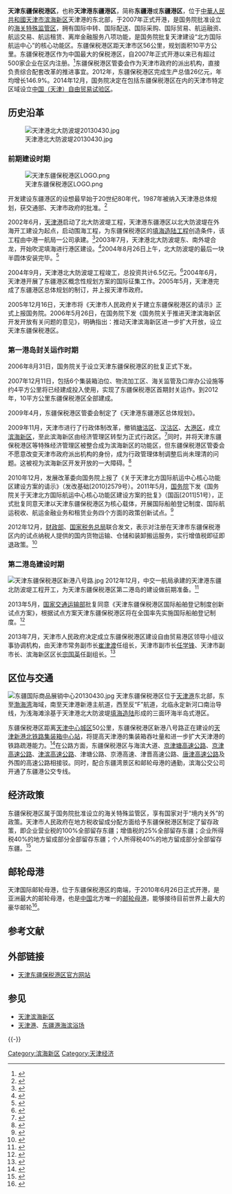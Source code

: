 {{Infobox China County
|name = 天津东疆保税港区
|logo = 天津东疆保税港区LOGO.png
|lgogname = 东疆建设开发纪念公园
|Photo = 东疆建设开发纪念公园20130430.jpg
|Photoname= 天津东疆保税港区标志
|map = 
|customimage = 
|Englishname = Dongjiang Free Trade Port Zone
|Pinyin   = 
|Belong = [[中国|中国]][[天津市|天津市]]
|Types= [[保税港区|保税港区]]
|founded = 2006年8月31日
|county = 天津东疆保税港区
|governing_body = 东疆保税港区
|governing_type = 管委会
|seat = 天津东疆保税港区美洲路联检服务中心
|officerTitle= 管委会主任
|officer = 张爱国
|officerTitle2 = 
|officer2 = 
|division = 
|town= 
|township= 
|subdistrict= 
|dialect= 
|post code= 300000
|phone code = 022
|coordinate = {{coord|39|0|N|117|48|E|display=inline,title|region:CN-33_type:landmark_scale:500000}}
|area = 10[[平方公里|平方公里]]
|area land =  
|area water =  
|census yr = 
|pop = 
|density =  
|GDP = 2012年26亿元（增长146.9%）
|web = www.dongjiang.gov.cn
|web_title = 东疆保税港区网站
}}
'''天津东疆保税港区'''，也称'''天津港东疆港区'''，简称'''东疆港'''或'''东疆港区'''，位于[[中華人民共和國|中華人民共和國]][[天津市|天津市]][[滨海新区|滨海新区]]天津港的东北部，于2007年正式开港，是国务院批准设立的[[保税港区|海关特殊监管区]]，拥有国际中转、国际配送、国际采购、国际贸易、航运融资、航运交易、航运租赁、离岸金融服务八项功能，是国务院批复天津建设“北方国际航运中心”的核心功能区。东疆保税港区距天津市区56公里，规划面积10平方公里。东疆保税港区作为中国最大的保税港区，自2007年正式开港以来已有超过500家企业在区内注册。<ref>{{cite web | url=http://roll.sohu.com/20110525/n308481150.shtml | title=天津东疆保税港区累计注册企业500家 | publisher=搜狐网 | work=中国广播网 | accessdate=May 26, 2011 | archive-date=2014-12-17 | archive-url=https://web.archive.org/web/20141217041322/http://roll.sohu.com/20110525/n308481150.shtml | dead-url=no }}</ref>东疆保税港区管委会作为天津市政府的派出机构，直接负责综合配套改革的推进事宜。2012年，东疆保税港区完成生产总值26亿元，年均增长146.9%。2014年12月，国务院决定在包括东疆保税港区在内的天津市特定区域设立[[天津自贸区|中国（天津）自由贸易试验区]]。

== 历史沿革 ==
[[File:天津港北大防波堤20130430.jpg|thumb]]

=== 前期建设时期 ===
[[File:天津东疆保税港区LOGO.png|thumb]]

开发建设东疆港区的设想最早始于20世纪80年代，1987年被纳入天津港总体规划，获交通部、天津市政府的批准。<ref>{{cite web | url=http://www.cnr.cn/zhuanti1/kxr/tjg/200610/t20061030_504315727.html | title=天津港东疆港区简介 | publisher=中国广播网 | accessdate=2013-08-14 | archive-date=2007-08-29 | archive-url=https://web.archive.org/web/20070829185157/http://www.cnr.cn/zhuanti1/kxr/tjg/200610/t20061030_504315727.html | dead-url=no }}</ref>

2002年6月，[[天津港|天津港]]启动了北大防波堤工程，天津港东疆港区以北大防波堤在外海开工建设为起点，启动围海工程，为东疆保税港区的[[天津填海造陆工程|填海造陆工程]]创造条件，该工程由中港一航局一公司承建。<ref>{{cite web| url=http://news.enorth.com.cn/system/2007/12/13/002481507.shtml| title=潮涌东疆当世惊！| publisher=北方网| accessdate=2013-08-14| deadurl=yes| archiveurl=https://web.archive.org/web/20140121053813/http://news.enorth.com.cn/system/2007/12/13/002481507.shtml| archivedate=2014-01-21}}</ref>2003年7月，天津港北大防波堤东、南外堤合龙，开始吹泥填海进行港区建设。<ref>{{cite web | url=http://www.chinanews.com/n/2003-07-06/26/321396.html | title=再造一个天津港起步工程北大防波堤顺利合龙 | publisher=中国新闻网 | accessdate=2013-08-14 | archive-date=2014-02-03 | archive-url=https://web.archive.org/web/20140203175622/http://www.chinanews.com/n/2003-07-06/26/321396.html | dead-url=no }}</ref>2004年8月26日上午，北大防波堤的最后一块半圆体安装完毕。<ref>{{cite web | url=http://www.cnr.cn/2004news/internal/200408/t20040826_260592.html | title=天津港北大防波堤东外堤工程提前完工 | publisher=中广新闻 | accessdate=2013-08-14 | archive-date=2016-03-07 | archive-url=https://web.archive.org/web/20160307065949/http://www.cnr.cn/2004news/internal/200408/t20040826_260592.html | dead-url=no }}</ref>

2004年9月，天津港北大防波堤工程竣工，总投资共计6.5亿元。<ref>{{cite web | url=http://news.sohu.com/20070202/n248013880.shtml | title=北大防波堤工程“全国满意” | publisher=搜狐网 | accessdate=2013-08-14 | archive-date=2014-02-01 | archive-url=https://web.archive.org/web/20140201230703/http://news.sohu.com/20070202/n248013880.shtml | dead-url=no }}</ref>2004年6月，天津港开展了东疆港区概念性规划方案的国际征集工作。2005年5月，天津港完成了东疆港区总体规划的制订，并上报天津市政府。

2005年12月16日，天津市将《天津市人民政府关于建立东疆保税港区的请示》正式上报国务院。2006年5月26日，在国务院下发《国务院关于推进天津滨海新区开发开放有关问题的意见》，明确指出：推动天津滨海新区进一步扩大开放，设立天津东疆保税港区。

=== 第一港岛封关运作时期 ===
2006年8月31日，国务院关于设立天津东疆保税港区的批复正式下发。

2007年12月11日，包括6个集装箱泊位、物流加工区、海关监管及口岸办公设施等约4平方公里将已经建成投入使用，实现了东疆保税港区首期封关运作。到2012年，10平方公里东疆保税港区全部建成。

2009年4月，东疆保税港区管委会制定了《天津港东疆港区总体规划》。

2009年11月，天津市进行了行政体制改革，撤销[[塘沽区|塘沽区]]、[[汉沽区|汉沽区]]、[[大港区|大港区]]，成立[[滨海新区|滨海新区]]，至此滨海新区由经济管理区转型为正式行政区。<ref>{{cite web | url=http://news.xinhuanet.com/fortune/2009-11/09/content_12417762.htm | title=国务院正式批复同意天津市调整滨海新区行政区划 | publisher=新华网 | date=2009年11月9日 | accessdate=2012-07-13 | archive-date=2010-10-04 | archive-url=https://web.archive.org/web/20101004132954/http://news.xinhuanet.com/fortune/2009-11/09/content_12417762.htm | dead-url=no }}</ref>同时，并将天津东疆保税港区等特殊经济管理区被整合成为滨海新区的功能区，但东疆保税港区管委会不愿意改变天津市政府派出机构的身份，成为行政管理体制调整后尚未理清的问题。这被视为滨海新区开发开放的一大障碍。<ref>{{cite web | url=http://news.163.com/13/0806/01/95ID9B1U00014Q4P.html | title=转方式调结构齐鲁周边行先行先试看滨海 | publisher=网易 | accessdate=2013-08-15 | archive-date=2019-05-12 | archive-url=https://web.archive.org/web/20190512180732/http://news.163.com/13/0806/01/95ID9B1U00014Q4P.html }}</ref>

2010年12月，发展改革委向国务院上报了《关于天津北方国际航运中心核心功能区建设方案的请示》（发改基础[2010]2579号）。2011年5月，[[中华人民共和国国务院|国务院]]下发《国务院关于天津北方国际航运中心核心功能区建设方案的批复》（国函[2011]51号），正式批复同意天津以天津东疆保税港区为核心载体，开展国际船舶登记制度、国际航运税收、航运金融业务和租赁业务四个方面的政策创新试点。<ref>{{cite web | url=http://news.xinhuanet.com/2011-05/25/c_13893281.htm | title=天津北方国际航运中心核心功能区建设方案获国务院批准 | publisher=新华网 | date=May 25, 2011 | accessdate=May 26, 2011 | author=邹兰、毛振华 | archive-date=2014-12-18 | archive-url=https://web.archive.org/web/20141218221351/http://news.xinhuanet.com/2011-05/25/c_13893281.htm | dead-url=no }}</ref>

2012年12月，[[财政部|财政部]]、[[国家税务总局|国家税务总局]]联合发文，表示对注册在天津市东疆保税港区内的试点纳税人提供的国内货物运输、仓储和装卸搬运服务，实行增值税即征即退政策。<ref>{{cite web| url=http://www.dongjiang.gov.cn/html/DJGQ/GJWJ22567/2012-12-10/Detail_620479.htm| title=关于交通运输业和部分现代服务业营业税改征增值税试点应税服务范围等若干税收政策的补充通知| publisher=财政部、国家税务总局| accessdate=2013-08-13| deadurl=yes| archiveurl=https://web.archive.org/web/20160304101251/http://www.dongjiang.gov.cn/html/DJGQ/GJWJ22567/2012-12-10/Detail_620479.htm| archivedate=2016-03-04}}</ref>

=== 第二港岛建设时期 ===
[[File:天津东疆保税港区新港八号路.jpg|thumb]]
2012年12月，中交一航局承建的天津港东疆北防波堤工程开工，为天津东疆保税港区第二港岛的建设做前期准备。<ref>{{cite web | url=http://www.sasac.gov.cn/n1180/n1226/n2410/n314274/14907168.html | title=中交一航局承建的天津港东疆北防波堤工程开工 | publisher=国务院国资委 | accessdate=2013-08-14 | archive-date=2012-11-11 | archive-url=https://web.archive.org/web/20121111205544/http://www.sasac.gov.cn/n1180/n1226/n2410/n314274/14907168.html | dead-url=no }}</ref>

2013年5月，[[中华人民共和国交通运输部|国家交通运输部]]批复同意《天津东疆保税港区国际船舶登记制度创新试点方案》，根据试点方案天津东疆保税港区将在全国率先实施国际船舶登记制度。<ref>{{cite web | url=http://news.enorth.com.cn/system/2013/05/29/011008847.shtml | title=天津东疆保税港区率先开展国际船舶登记试点 | publisher=北方网 | accessdate=2013-08-13 | archive-date=2019-05-14 | archive-url=https://web.archive.org/web/20190514005252/http://news.enorth.com.cn/system/2013/05/29/011008847.shtml | dead-url=no }}</ref>

2013年7月，天津市人民政府决定成立东疆保税港区建设自由贸易港区领导小组议事协调机构，由天津市常务副市长[[崔津渡|崔津渡]]任组长，天津市副市长[[任学锋|任学锋]]、天津市副市长、滨海新区区长[[宗国英|宗国英]]任副组长。<ref>{{cite web | url=http://www.chinanews.com/df/2013/07-17/5053456.shtml | title=天津成立东疆保税港区建设自由贸易港区等领导小组 | publisher=中国网 | accessdate=2013-08-13 | archive-date=2019-05-12 | archive-url=https://web.archive.org/web/20190512010327/http://www.chinanews.com/df/2013/07-17/5053456.shtml | dead-url=no }}</ref>

== 区位与交通 ==
[[File:东疆国际商品展销中心20130430.jpg|thumb]]
天津东疆保税港区位于[[天津港|天津港]]东北部，东至[[渤海湾|渤海湾]]海域，南至天津港新港主航道，西至反“F”航道，北临永定新河口南治导线，为浅海滩涂基于天津港北大防波堤[[天津填海造陆工程|填海造陆]]形成的三面环海半岛式港区。

东疆保税港区距离[[天津中心城区|天津中心城区]]50公里，东疆保税港区新港八号路正在建设的[[天津新港北铁路集装箱中心站|天津新港北铁路集装箱中心站]]，将提高天津港的集装箱吞吐量和进一步扩大天津港的铁路疏港能力。<ref>{{cite web| url=http://www.tj.gov.cn/zwgk/wmsz/zwgkfsz/zgy/zgyzwhd/201304/t20130401_189925.htm| title=提升港口功能 壮大综合实力 实现港城共荣| publisher=天津政务网| accessdate=2013-08-14| deadurl=yes| archiveurl=https://archive.is/20130814033208/http://www.tj.gov.cn/zwgk/wmsz/zwgkfsz/zgy/zgyzwhd/201304/t20130401_189925.htm| archivedate=2013-08-14}}</ref>在公路方面，东疆保税港区与海滨大道、[[京津塘高速公路|京津塘高速公路]]、[[京津高速公路|京津高速公路]]、[[津滨高速公路|津滨高速公路]]、津塘公路、京港高速、津晋高速公路、[[唐津高速公路|唐津高速公路]]及外围的高速公路相接驳。同时，配合东疆湾景区和邮轮母港的通勤，滨海公交公司开通了东疆港公交专线。

== 经济政策 ==
东疆保税港区属于国务院批准设立的海关特殊监管区，享有国家对于“境内关外”的政策。天津市人民政府在地方税收留成分配方面给予东疆保税港区制定了留存政策，即企业营业税的100%全部留存东疆；增值税的25%全部留存东疆；企业所得税40%的地方留成部分全部留存东疆；个人所得税40%的地方留成部分全部留存东疆。<ref>{{cite web| url=http://www.dongjiang.gov.cn/html/DJGQ/TZZC22557/2012-04-27/Detail_527078.htm| title=天津的“不予不取”政策| publisher=东疆保税港区网站| accessdate=2013-08-14| deadurl=yes| archiveurl=https://web.archive.org/web/20160304072441/http://www.dongjiang.gov.cn/html/DJGQ/TZZC22557/2012-04-27/Detail_527078.htm| archivedate=2016-03-04}}</ref>

== 邮轮母港 ==
{{main|天津国际邮轮母港}}
天津国际邮轮母港，位于东疆保税港区的南端，于2010年6月26日正式开港，是亚洲最大的邮轮母港，也是[[中国|中国]]北方唯一的[[邮轮母港|邮轮母港]]，能够接待目前世界上最大的豪华邮轮<ref>{{cite web | url=http://news.enorth.com.cn/system/2010/06/26/004798107.shtml | title=天津国际邮轮母港正式开港 | publisher=北方网 | work=天津日报 | accessdate=May 26, 2011 | author=孙刚 | archive-date=2014-02-01 | archive-url=https://web.archive.org/web/20140201204447/http://news.enorth.com.cn/system/2010/06/26/004798107.shtml | dead-url=no }}</ref>。

== 参考文献 ==
{{Reflist|2}}

== 外部链接 ==
* [http://www.dongjiang.gov.cn/ 天津东疆保税港区官方网站]{{Wayback|url=http://www.dongjiang.gov.cn/ |date=20200513105235 }}

== 参见 ==
* [[天津滨海新区|天津滨海新区]]
* [[天津港|天津港]]、[[东疆港海滨浴场|东疆港海滨浴场]]

{{-}}
{{中国自由贸易试验区}}
{{天津港口}}
{{滨海新区功能区}}

[[Category:滨海新区|Category:滨海新区]]
[[Category:天津经济|Category:天津经济]]